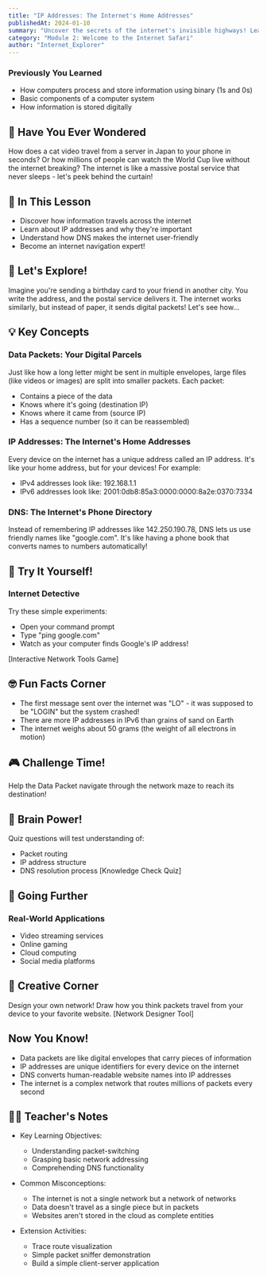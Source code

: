 ```yaml
---
title: "IP Addresses: The Internet's Home Addresses"
publishedAt: 2024-01-10
summary: "Uncover the secrets of the internet's invisible highways! Learn how data packets travel, IP addresses work, and DNS makes the internet user-friendly."
category: "Module 2: Welcome to the Internet Safari"
author: "Internet_Explorer"
---
```


### Previously You Learned

- How computers process and store information using binary (1s and 0s)
- Basic components of a computer system
- How information is stored digitally

## 🤔 Have You Ever Wondered

How does a cat video travel from a server in Japan to your phone in seconds? Or how millions of people can watch the World Cup live without the internet breaking? The internet is like a massive postal service that never sleeps - let's peek behind the curtain!

## 🎯 In This Lesson

- Discover how information travels across the internet
- Learn about IP addresses and why they're important
- Understand how DNS makes the internet user-friendly
- Become an internet navigation expert!

## 🧪 Let's Explore!

Imagine you're sending a birthday card to your friend in another city. You write the address, and the postal service delivers it. The internet works similarly, but instead of paper, it sends digital packets! Let's see how...

<PacketJourneyDemo />

## 💡 Key Concepts

### Data Packets: Your Digital Parcels

Just like how a long letter might be sent in multiple envelopes, large files (like videos or images) are split into smaller packets. Each packet:

- Contains a piece of the data
- Knows where it's going (destination IP)
- Knows where it came from (source IP)
- Has a sequence number (so it can be reassembled)

### IP Addresses: The Internet's Home Addresses

Every device on the internet has a unique address called an IP address. It's like your home address, but for your devices! For example:

- IPv4 addresses look like: 192.168.1.1
- IPv6 addresses look like: 2001:0db8:85a3:0000:0000:8a2e:0370:7334

### DNS: The Internet's Phone Directory

Instead of remembering IP addresses like 142.250.190.78, DNS lets us use friendly names like "google.com". It's like having a phone book that converts names to numbers automatically!

<DNSExplorer />

## 🏃 Try It Yourself!

### Internet Detective

Try these simple experiments:

- Open your command prompt
- Type "ping google.com"
- Watch as your computer finds Google's IP address!

[Interactive Network Tools Game]

## 🤓 Fun Facts Corner

- The first message sent over the internet was "LO" - it was supposed to be "LOGIN" but the system crashed!
- There are more IP addresses in IPv6 than grains of sand on Earth
- The internet weighs about 50 grams (the weight of all electrons in motion)

## 🎮 Challenge Time!

Help the Data Packet navigate through the network maze to reach its destination!

<NetworkMazeGame />

## 📝 Brain Power!

Quiz questions will test understanding of:

- Packet routing
- IP address structure
- DNS resolution process
  [Knowledge Check Quiz]

## 🌈 Going Further

### Real-World Applications

- Video streaming services
- Online gaming
- Cloud computing
- Social media platforms

## 🎨 Creative Corner

Design your own network! Draw how you think packets travel from your device to your favorite website.
[Network Designer Tool]

## Now You Know!

- Data packets are like digital envelopes that carry pieces of information
- IP addresses are unique identifiers for every device on the internet
- DNS converts human-readable website names into IP addresses
- The internet is a complex network that routes millions of packets every second

## 👩‍🏫 Teacher's Notes

- Key Learning Objectives:

  - Understanding packet-switching
  - Grasping basic network addressing
  - Comprehending DNS functionality

- Common Misconceptions:

  - The internet is not a single network but a network of networks
  - Data doesn't travel as a single piece but in packets
  - Websites aren't stored in the cloud as complete entities

- Extension Activities:
  - Trace route visualization
  - Simple packet sniffer demonstration
  - Build a simple client-server application
